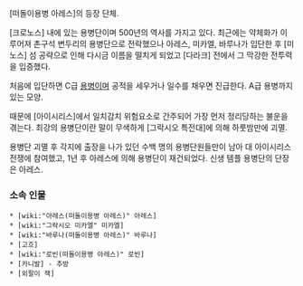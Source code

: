 [떠돌이용병 아레스]의 등장 단체.

[크로노스] 내에 있는 용병단이며 500년의 역사를 가지고 있다. 최근에는 약체화가 이루어져 촌구석 변두리의 용병단으로 전락했으나 아레스, 미카엘, 바루나가 입단한 후 [미노스] 섬 공략으로 인해 다시금 이름을 떨치게 되었고 [다라크] 전에서 그 막강한 전투력을 입증했다. 

처음에 입단하면 C급 [[용병]]이며 공적을 세우거나 일수를 채우면 진급한다. A급 용병까지 있는 모양.

때문에 [아이시리스]에서 일치감치 위험요소로 간주되어 가장 먼저 정리당하는 불운을 겪는다. 최강의 용병단이란 말이 무색하게 [그락시오 특전대]에 의해 하룻밤만에 괴멸.

용병단 괴멸 후 각지에 출장을 나가 있던 수백 명의 용병단원들만이 남아 대 아이시리스 전쟁에 참여했고, 1년 후 아레스에 의해 용병단이 재건되었다. 신생 템플 용병단의 단장은 아레스.

=== 소속 인물 ===
 * [wiki:"아레스(떠돌이용병 아레스)" 아레스]
 * [wiki:"그락시오 미카엘" 미카엘]
 * [wiki:"바루나(떠돌이용병 아레스)" 바루나]
 * [고흐]
 * [wiki:"로빈(떠돌이용병 아레스)" 로빈]
 * [카니발] - 추방
 * [외팔이 잭]
 
